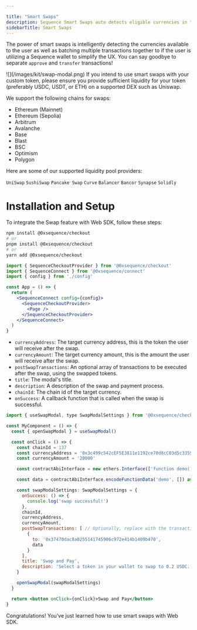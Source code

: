 ---

title: "Smart Swaps"
description: Sequence Smart Swaps auto detects eligible currencies in the user's wallet and swaps them to the target currency. Developers can define the target currency and Sequence will handle everything, including the UI and flow through Web SDK.
sidebarTitle: Smart Swaps
---

The power of smart swaps is intelligently detecting the currencies available to the user as well as batching multiple transactions together to if the user is utilizing a Sequence wallet to simplify the UX. You can say goodbye to separate `approve` and `transfer` transactions!
<Frame>
![](/images/kit/swap-modal.png)
</Frame>

<Note>
If you intend to use smart swaps with your custom token, please ensure you provide sufficient liquidity for your token (preferably USDC, USDT, or ETH) on a supported DEX such as Uniswap.
</Note>

We support the following chains for swaps:

- Ethereum (Mainnet)
- Ethereum (Sepolia)
- Arbitrum
- Avalanche
- Base
- Blast
- BSC
- Optimism
- Polygon

Here are some of our supported liquidity pool providers:

`UniSwap` `SushiSwap` `Pancake Swap` `Curve` `Balancer` `Bancor` `Synapse` `Solidly`

# Installation and Setup
To integrate the Swap feature with Web SDK, follow these steps:

<Steps>
<Step title="Install the @0xsequence/checkout library">

```bash
npm install @0xsequence/checkout
# or
pnpm install @0xsequence/checkout
# or
yarn add @0xsequence/checkout
```

</Step>
<Step title="Place the `SequenceCheckoutProvider` below the `SequenceConnect` Provider in your App:">

```jsx
import { SequenceCheckoutProvider } from '@0xsequence/checkout'
import { SequenceConnect } from '@0xsequence/connect'
import { config } from './config'

const App = () => {
  return (
    <SequenceConnect config={config}>
      <SequenceCheckoutProvider>
        <Page />
      </SequenceCheckoutProvider>
    </SequenceConnect>
  )
}
```

</Step>
<Step title="Import Swap Dependencies and Logic">

- `currencyAddress`: The target currency address, this is the token the user will receive after the swap.
- `currencyAmount`: The target currency amount, this is the amount the user will receive after the swap.
- `postSwapTransactions`: An optional array of transactions to be executed after the swap, using the swapped tokens.
- `title`: The modal's title.
- `description`: A description of the swap and payment process.
- `chainId`: The chain id of the target currency.
- `onSuccess`: A callback function that is called when the swap is successful.

```jsx
import { useSwapModal, type SwapModalSettings } from '@0xsequence/checkout'

const MyComponent = () => {
  const { openSwapModal } = useSwapModal()

  const onClick = () => {
    const chainId = 137
    const currencyAddress = '0x3c499c542cEF5E3811e1192ce70d8cC03d5c3359'
    const currencyAmount = '20000'

    const contractAbiInterface = new ethers.Interface(['function demo()']) // Optionally, replace with your contract's abi interface

    const data = contractAbiInterface.encodeFunctionData('demo', []) as `0x${string}` // Optionally, replace 'demo' with the function you want to call,

    const swapModalSettings: SwapModalSettings = {
      onSuccess: () => {
        console.log('swap successful!')
      },
      chainId,
      currencyAddress,
      currencyAmount,
      postSwapTransactions: [ // Optionally, replace with the transaction you would like to execute after the swap has taken place.
        {
          to: '0x37470dac8a0255141745906c972e414b1409b470',
          data
        }
      ],
      title: 'Swap and Pay',
      description: 'Select a token in your wallet to swap to 0.2 USDC.'
    }

    openSwapModal(swapModalSettings)
  }

  return <button onClick={onClick}>Swap and Pay</button>
}
```
</Step>
</Steps>

Congratulations! You’ve just learned how to use smart swaps with Web SDK.

